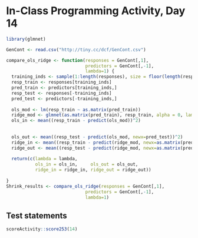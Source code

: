 # In-Class Programming Activity, Day 14


```r
library(glmnet)

GenCont <- read.csv("http://tiny.cc/dcf/GenCont.csv")

compare_ols_ridge <- function(responses = GenCont[,1], 
                              predictors = GenCont[,-1], 
                              lambda=1) {
  training_inds <- sample(1:length(responses), size = floor(length(responses)/2))
  resp_train <- responses[training_inds]
  pred_train <- predictors[training_inds,]
  resp_test <- responses[-training_inds]
  pred_test <- predictors[-training_inds,]
  
  ols_mod <- lm(resp_train ~ as.matrix(pred_train))
  ridge_mod <- glmnet(as.matrix(pred_train), resp_train, alpha = 0, lambda = lambda)
  ols_in <- mean((resp_train - predict(ols_mod))^2)
  
  
  ols_out <- mean((resp_test - predict(ols_mod, newx=pred_test))^2)
  ridge_in <- mean((resp_train - predict(ridge_mod, newx=as.matrix(pred_train)))^2)
  ridge_out <- mean((resp_test - predict(ridge_mod, newx=as.matrix(pred_test)))^2)
  
  return(c(lambda = lambda, 
           ols_in = ols_in,     ols_out = ols_out, 
           ridge_in = ridge_in, ridge_out = ridge_out))
  
}
Shrink_results <- compare_ols_ridge(responses = GenCont[,1], 
                              predictors = GenCont[,-1], 
                              lambda=1)
```





## Test statements

```r
scoreActivity::score253(14)
```
